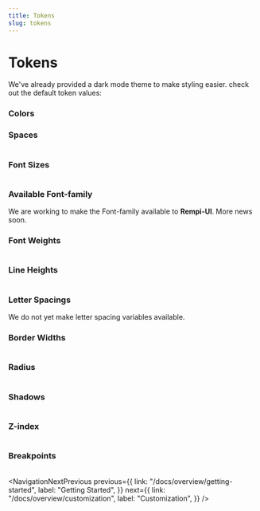 ```yaml
---
title: Tokens
slug: tokens
---
```


# Tokens

<Description text="Our tokens guide all stylizations and standardization of Rempi-UI." />

We've already provided a dark mode theme to make styling easier. check out
the default token values:

### Colors

<Table
  headers={{
    varTheme: "Variable in theme",
    varCSS: "CSS Variable",
    value: "Value",
  }}
  rows={[
    {
      value: "#161618 ",
      varTheme: "theme.colors.primary1",
      varCSS: "--colors-primary1",
    },
    {
      value: "#1c1c1f ",
      varTheme: "theme.colors.primary2",
      varCSS: "--colors-primary2",
    },
    {
      value: "#232326 ",
      varTheme: "theme.colors.primary3",
      varCSS: "--colors-primary3",
    },
    {
      value: "#28282c ",
      varTheme: "theme.colors.primary4",
      varCSS: "--colors-primary4",
    },
    {
      value: "#2e2e32 ",
      varTheme: "theme.colors.primary5",
      varCSS: "--colors-primary5",
    },
    {
      value: "#34343a ",
      varTheme: "theme.colors.primary6",
      varCSS: "--colors-primary6",
    },
    {
      value: "#3e3e44 ",
      varTheme: "theme.colors.primary7",
      varCSS: "--colors-primary7",
    },
    {
      value: "#504f57 ",
      varTheme: "theme.colors.primary8",
      varCSS: "--colors-primary8",
    },
    {
      value: "#706f78 ",
      varTheme: "theme.colors.primary9",
      varCSS: "--colors-primary9",
    },
    {
      value: "#7e7d86 ",
      varTheme: "theme.colors.primary10",
      varCSS: "--colors-primary10",
    },
    {
      value: "#a09fa6 ",
      varTheme: "theme.colors.primary11",
      varCSS: "--colors-primary11",
    },
    {
      value: "#ededef ",
      varTheme: "theme.colors.primary12",
      varCSS: "--colors-primary12",
    },
    {
      value: "#1b141d ",
      varTheme: "theme.colors.secondary1",
      varCSS: "--colors-secondary1",
    },
    {
      value: "#221527 ",
      varTheme: "theme.colors.secondary2",
      varCSS: "--colors-secondary2",
    },
    {
      value: "#301a3a ",
      varTheme: "theme.colors.secondary3",
      varCSS: "--colors-secondary3",
    },
    {
      value: "#3a1e48 ",
      varTheme: "theme.colors.secondary4",
      varCSS: "--colors-secondary4",
    },
    {
      value: "#432155 ",
      varTheme: "theme.colors.secondary5",
      varCSS: "--colors-secondary5",
    },
    {
      value: "#4e2667 ",
      varTheme: "theme.colors.secondary6",
      varCSS: "--colors-secondary6",
    },
    {
      value: "#5f2d84 ",
      varTheme: "theme.colors.secondary7",
      varCSS: "--colors-secondary7",
    },
    {
      value: "#7938b2 ",
      varTheme: "theme.colors.secondary8",
      varCSS: "--colors-secondary8",
    },
    {
      value: "#8e4ec6 ",
      varTheme: "theme.colors.secondary9",
      varCSS: "--colors-secondary9",
    },
    {
      value: "#9d5bd2 ",
      varTheme: "theme.colors.secondary10",
      varCSS: "--colors-secondary10",
    },
    {
      value: "#bf7af0 ",
      varTheme: "theme.colors.secondary11",
      varCSS: "--colors-secondary11",
    },
    {
      value: "#f7ecfc ",
      varTheme: "theme.colors.secondary12",
      varCSS: "--colors-secondary12",
    },
    {
      value: "#1d1412 ",
      varTheme: "theme.colors.error1",
      varCSS: "--colors-error1",
    },
    {
      value: "#2a1410 ",
      varTheme: "theme.colors.error2",
      varCSS: "--colors-error2",
    },
    {
      value: "#3b1813 ",
      varTheme: "theme.colors.error3",
      varCSS: "--colors-error3",
    },
    {
      value: "#481a14 ",
      varTheme: "theme.colors.error4",
      varCSS: "--colors-error4",
    },
    {
      value: "#541c15 ",
      varTheme: "theme.colors.error5",
      varCSS: "--colors-error5",
    },
    {
      value: "#652016 ",
      varTheme: "theme.colors.error6",
      varCSS: "--colors-error6",
    },
    {
      value: "#7f2315 ",
      varTheme: "theme.colors.error7",
      varCSS: "--colors-error7",
    },
    {
      value: "#a42a12 ",
      varTheme: "theme.colors.error8",
      varCSS: "--colors-error8",
    },
    {
      value: "#e54d2e ",
      varTheme: "theme.colors.error9",
      varCSS: "--colors-error9",
    },
    {
      value: "#ec5e41 ",
      varTheme: "theme.colors.error10",
      varCSS: "--colors-error10",
    },
    {
      value: "#f16a50 ",
      varTheme: "theme.colors.error11",
      varCSS: "--colors-error11",
    },
    {
      value: "#feefec ",
      varTheme: "theme.colors.error12",
      varCSS: "--colors-error12",
    },
    {
      value: "#0d1912 ",
      varTheme: "theme.colors.success1",
      varCSS: "--colors-success1",
    },
    {
      value: "#0c1f17 ",
      varTheme: "theme.colors.success2",
      varCSS: "--colors-success2",
    },
    {
      value: "#0f291e ",
      varTheme: "theme.colors.success3",
      varCSS: "--colors-success3",
    },
    {
      value: "#113123 ",
      varTheme: "theme.colors.success4",
      varCSS: "--colors-success4",
    },
    {
      value: "#133929 ",
      varTheme: "theme.colors.success5",
      varCSS: "--colors-success5",
    },
    {
      value: "#164430 ",
      varTheme: "theme.colors.success6",
      varCSS: "--colors-success6",
    },
    {
      value: "#1b543a ",
      varTheme: "theme.colors.success7",
      varCSS: "--colors-success7",
    },
    {
      value: "#236e4a ",
      varTheme: "theme.colors.success8",
      varCSS: "--colors-success8",
    },
    {
      value: "#30a46c ",
      varTheme: "theme.colors.success9",
      varCSS: "--colors-success9",
    },
    {
      value: "#3cb179 ",
      varTheme: "theme.colors.success10",
      varCSS: "--colors-success10",
    },
    {
      value: "#4cc38a ",
      varTheme: "theme.colors.success11",
      varCSS: "--colors-success11",
    },
    {
      value: "#e5fbeb ",
      varTheme: "theme.colors.success12",
      varCSS: "--colors-success12",
    },
    {
      value: "#1f1300 ",
      varTheme: "theme.colors.warning1",
      varCSS: "--colors-warning1",
    },
    {
      value: "#271700 ",
      varTheme: "theme.colors.warning2",
      varCSS: "--colors-warning2",
    },
    {
      value: "#341c00 ",
      varTheme: "theme.colors.warning3",
      varCSS: "--colors-warning3",
    },
    {
      value: "#3f2200 ",
      varTheme: "theme.colors.warning4",
      varCSS: "--colors-warning4",
    },
    {
      value: "#4a2900 ",
      varTheme: "theme.colors.warning5",
      varCSS: "--colors-warning5",
    },
    {
      value: "#573300 ",
      varTheme: "theme.colors.warning6",
      varCSS: "--colors-warning6",
    },
    {
      value: "#693f05 ",
      varTheme: "theme.colors.warning7",
      varCSS: "--colors-warning7",
    },
    {
      value: "#824e00 ",
      varTheme: "theme.colors.warning8",
      varCSS: "--colors-warning8",
    },
    {
      value: "#ffb224 ",
      varTheme: "theme.colors.warning9",
      varCSS: "--colors-warning9",
    },
    {
      value: "#ffcb47 ",
      varTheme: "theme.colors.warning10",
      varCSS: "--colors-warning10",
    },
    {
      value: "#f1a10d ",
      varTheme: "theme.colors.warning11",
      varCSS: "--colors-warning11",
    },
    {
      value: "#fef3dd ",
      varTheme: "theme.colors.warning12",
      varCSS: "--colors-warning12",
    },
    {
      value: "#0f1720 ",
      varTheme: "theme.colors.info1",
      varCSS: "--colors-info1",
    },
    {
      value: "#0f1b2d ",
      varTheme: "theme.colors.info2",
      varCSS: "--colors-info2",
    },
    {
      value: "#10243e ",
      varTheme: "theme.colors.info3",
      varCSS: "--colors-info3",
    },
    {
      value: "#102a4c ",
      varTheme: "theme.colors.info4",
      varCSS: "--colors-info4",
    },
    {
      value: "#0f3058 ",
      varTheme: "theme.colors.info5",
      varCSS: "--colors-info5",
    },
    {
      value: "#0d3868 ",
      varTheme: "theme.colors.info6",
      varCSS: "--colors-info6",
    },
    {
      value: "#0a4481 ",
      varTheme: "theme.colors.info7",
      varCSS: "--colors-info7",
    },
    {
      value: "#0954a5 ",
      varTheme: "theme.colors.info8",
      varCSS: "--colors-info8",
    },
    {
      value: "#0091ff ",
      varTheme: "theme.colors.info9",
      varCSS: "--colors-info9",
    },
    {
      value: "#369eff ",
      varTheme: "theme.colors.info10",
      varCSS: "--colors-info10",
    },
    {
      value: "#52a9ff ",
      varTheme: "theme.colors.info11",
      varCSS: "--colors-info11",
    },
    {
      value: "#eaf6ff ",
      varTheme: "theme.colors.info12",
      varCSS: "--colors-info12",
    },
    {
      value: "hsla(0, 0%, 0%, 0.012) ",
      varTheme: "theme.colors.black1",
      varCSS: "--colors-black1",
    },
    {
      value: "hsla(0, 0%, 0%, 0.027) ",
      varTheme: "theme.colors.black2",
      varCSS: "--colors-black2",
    },
    {
      value: "hsla(0, 0%, 0%, 0.047) ",
      varTheme: "theme.colors.black3",
      varCSS: "--colors-black3",
    },
    {
      value: "hsla(0, 0%, 0%, 0.071) ",
      varTheme: "theme.colors.black4",
      varCSS: "--colors-black4",
    },
    {
      value: "hsla(0, 0%, 0%, 0.090) ",
      varTheme: "theme.colors.black5",
      varCSS: "--colors-black5",
    },
    {
      value: "hsla(0, 0%, 0%, 0.114) ",
      varTheme: "theme.colors.black6",
      varCSS: "--colors-black6",
    },
    {
      value: "hsla(0, 0%, 0%, 0.141) ",
      varTheme: "theme.colors.black7",
      varCSS: "--colors-black7",
    },
    {
      value: "hsla(0, 0%, 0%, 0.220) ",
      varTheme: "theme.colors.black8",
      varCSS: "--colors-black8",
    },
    {
      value: "hsla(0, 0%, 0%, 0.439) ",
      varTheme: "theme.colors.black9",
      varCSS: "--colors-black9",
    },
    {
      value: "hsla(0, 0%, 0%, 0.478) ",
      varTheme: "theme.colors.black10",
      varCSS: "--colors-black10",
    },
    {
      value: "hsla(0, 0%, 0%, 0.565) ",
      varTheme: "theme.colors.black11",
      varCSS: "--colors-black11",
    },
    {
      value: "hsla(0, 0%, 0%, 0.910) ",
      varTheme: "theme.colors.black12",
      varCSS: "--colors-black12",
    },
    {
      value: "hsla(0, 0%, 100%, 0) ",
      varTheme: "theme.colors.white1",
      varCSS: "--colors-white1",
    },
    {
      value: "hsla(0, 0%, 100%, 0.013) ",
      varTheme: "theme.colors.white2",
      varCSS: "--colors-white2",
    },
    {
      value: "hsla(0, 0%, 100%, 0.034) ",
      varTheme: "theme.colors.white3",
      varCSS: "--colors-white3",
    },
    {
      value: "hsla(0, 0%, 100%, 0.056) ",
      varTheme: "theme.colors.white4",
      varCSS: "--colors-white4",
    },
    {
      value: "hsla(0, 0%, 100%, 0.086) ",
      varTheme: "theme.colors.white5",
      varCSS: "--colors-white5",
    },
    {
      value: "hsla(0, 0%, 100%, 0.124) ",
      varTheme: "theme.colors.white6",
      varCSS: "--colors-white6",
    },
    {
      value: "hsla(0, 0%, 100%, 0.176) ",
      varTheme: "theme.colors.white7",
      varCSS: "--colors-white7",
    },
    {
      value: "hsla(0, 0%, 100%, 0.249) ",
      varTheme: "theme.colors.white8",
      varCSS: "--colors-white8",
    },
    {
      value: "hsla(0, 0%, 100%, 0.386) ",
      varTheme: "theme.colors.white9",
      varCSS: "--colors-white9",
    },
    {
      value: "hsla(0, 0%, 100%, 0.446) ",
      varTheme: "theme.colors.white10",
      varCSS: "--colors-white10",
    },
    {
      value: "hsla(0, 0%, 100%, 0.592) ",
      varTheme: "theme.colors.white11",
      varCSS: "--colors-white11",
    },
    {
      value: "hsla(0, 0%, 100%, 0.923) ",
      varTheme: "theme.colors.white12",
      varCSS: "--colors-white12",
    },
    {
      value: "#161618 ",
      varTheme: "theme.colors.grey1",
      varCSS: "--colors-grey1",
    },
    {
      value: "#1c1c1f ",
      varTheme: "theme.colors.grey2",
      varCSS: "--colors-grey2",
    },
    {
      value: "#232326 ",
      varTheme: "theme.colors.grey3",
      varCSS: "--colors-grey3",
    },
    {
      value: "#28282c ",
      varTheme: "theme.colors.grey4",
      varCSS: "--colors-grey4",
    },
    {
      value: "#2e2e32 ",
      varTheme: "theme.colors.grey5",
      varCSS: "--colors-grey5",
    },
    {
      value: "#34343a ",
      varTheme: "theme.colors.grey6",
      varCSS: "--colors-grey6",
    },
    {
      value: "#3e3e44 ",
      varTheme: "theme.colors.grey7",
      varCSS: "--colors-grey7",
    },
    {
      value: "#504f57 ",
      varTheme: "theme.colors.grey8",
      varCSS: "--colors-grey8",
    },
    {
      value: "#706f78 ",
      varTheme: "theme.colors.grey9",
      varCSS: "--colors-grey9",
    },
    {
      value: "#7e7d86 ",
      varTheme: "theme.colors.grey10",
      varCSS: "--colors-grey10",
    },
    {
      value: "#a09fa6 ",
      varTheme: "theme.colors.grey11",
      varCSS: "--colors-grey11",
    },
    {
      value: "#ededef ",
      varTheme: "theme.colors.grey12",
      varCSS: "--colors-grey12",
    },
  ]}
/>

### Spaces

<Table
  caption="1rem = 16px"
  headers={{
    varTheme: "Variable in theme",
    varCSS: "CSS Variable",
    value: "Value in rem",
    valuePx: "Value in pixel",
  }}
  rows={[
    {
      value: ".125rem",
      valuePx: `${16 * 0.125}px`,
      varTheme: "theme.spaces[0]",
      varCSS: "--spaces-0",
    },
    {
      value: ".25rem",
      valuePx: `${16 * 0.25}px`,
      varTheme: "theme.spaces[1]",
      varCSS: "--spaces-1",
    },
    {
      value: ".5rem",
      valuePx: `${16 * 0.5}px`,
      varTheme: "theme.spaces[2]",
      varCSS: "--spaces-2",
    },
    {
      value: ".75rem",
      valuePx: `${16 * 0.75}px`,
      varTheme: "theme.spaces[3]",
      varCSS: "--spaces-3",
    },
    {
      value: "1rem",
      valuePx: `${16 * 1}px`,
      varTheme: "theme.spaces[4]",
      varCSS: "--spaces-4",
    },
    {
      value: "1.25rem",
      valuePx: `${16 * 1.25}px`,
      varTheme: "theme.spaces[5]",
      varCSS: "--spaces-5",
    },
    {
      value: "1.5rem",
      valuePx: `${16 * 1.5}px`,
      varTheme: "theme.spaces[6]",
      varCSS: "--spaces-6",
    },
    {
      value: "1.75rem",
      valuePx: `${16 * 1.75}px`,
      varTheme: "theme.spaces[7]",
      varCSS: "--spaces-7",
    },
    {
      value: "2rem",
      valuePx: `${16 * 2}px`,
      varTheme: "theme.spaces[8]",
      varCSS: "--spaces-8",
    },
    {
      value: "2.25rem",
      valuePx: `${16 * 2.25}px`,
      varTheme: "theme.spaces[9]",
      varCSS: "--spaces-9",
    },
    {
      value: "2.5rem",
      valuePx: `${16 * 2.5}px`,
      varTheme: "theme.spaces[10]",
      varCSS: "--spaces-10",
    },
    {
      value: "2.75rem",
      valuePx: `${16 * 2.75}px`,
      varTheme: "theme.spaces[11]",
      varCSS: "--spaces-11",
    },
    {
      value: "3rem",
      valuePx: `${16 * 3}px`,
      varTheme: "theme.spaces[12]",
      varCSS: "--spaces-12",
    },
    {
      value: "3.5rem",
      valuePx: `${16 * 3.5}px`,
      varTheme: "theme.spaces[13]",
      varCSS: "--spaces-13",
    },
    {
      value: "4rem",
      valuePx: `${16 * 4}px`,
      varTheme: "theme.spaces[14]",
      varCSS: "--spaces-14",
    },
    {
      value: "4.5rem",
      valuePx: `${16 * 4.5}px`,
      varTheme: "theme.spaces[15]",
      varCSS: "--spaces-15",
    },
    {
      value: "5rem",
      valuePx: `${16 * 5}px`,
      varTheme: "theme.spaces[16]",
      varCSS: "--spaces-16",
    },
    {
      value: "5.5rem",
      valuePx: `${16 * 5.5}px`,
      varTheme: "theme.spaces[17]",
      varCSS: "--spaces-17",
    },
    {
      value: "6rem",
      valuePx: `${16 * 6}px`,
      varTheme: "theme.spaces[18]",
      varCSS: "--spaces-18",
    },
  ]}
/>

### Font Sizes

<Table
  caption="1rem = 16px"
  headers={{
    varTheme: "Variable in theme",
    varCSS: "CSS Variable",
    value: "Value in rem",
    valuePx: "Value in pixel",
  }}
  rows={[
    {
      value: ".625rem",
      valuePx: `${16 * 0.625}px`,
      varTheme: "theme.fontSizes[1]",
      varCSS: "--font-sizes-1",
    },
    {
      value: ".75rem",
      valuePx: `${16 * 0.75}px`,
      varTheme: "theme.fontSizes[2]",
      varCSS: "--font-sizes-2",
    },
    {
      value: ".875rem",
      valuePx: `${16 * 0.875}px`,
      varTheme: "theme.fontSizes[3]",
      varCSS: "--font-sizes-3",
    },
    {
      value: "1rem",
      valuePx: `${16 * 1}px`,
      varTheme: "theme.fontSizes[4]",
      varCSS: "--font-sizes-4",
    },
    {
      value: "1.125rem",
      valuePx: `${16 * 1.125}px`,
      varTheme: "theme.fontSizes[5]",
      varCSS: "--font-sizes-5",
    },
    {
      value: "1.25rem",
      valuePx: `${16 * 1.25}px`,
      varTheme: "theme.fontSizes[6]",
      varCSS: "--font-sizes-6",
    },
    {
      value: "1.5rem",
      valuePx: `${16 * 1.5}px`,
      varTheme: "theme.fontSizes[7]",
      varCSS: "--font-sizes-7",
    },
    {
      value: "1.75rem",
      valuePx: `${16 * 1.75}px`,
      varTheme: "theme.fontSizes[8]",
      varCSS: "--font-sizes-8",
    },
    {
      value: "2rem",
      valuePx: `${16 * 2}px`,
      varTheme: "theme.fontSizes[9]",
      varCSS: "--font-sizes-9",
    },
    {
      value: "2.25rem",
      valuePx: `${16 * 2.25}px`,
      varTheme: "theme.fontSizes[10]",
      varCSS: "--font-sizes-10",
    },
    {
      value: "2.625rem",
      valuePx: `${16 * 2.625}px`,
      varTheme: "theme.fontSizes[11]",
      varCSS: "--font-sizes-11",
    },
    {
      value: "3rem",
      valuePx: `${16 * 3}px`,
      varTheme: "theme.fontSizes[12]",
      varCSS: "--font-sizes-12",
    },
  ]}
/>

### Available Font-family

We are working to make the Font-family available to <strong>Rempi-UI</strong>. More news soon.

### Font Weights

<Table
  headers={{
    varTheme: "Variable in theme",
    varCSS: "CSS Variable",
    value: "Value",
  }}
  rows={[
    {
      value: "300",
      varTheme: "theme.fontWeights[1]",
      varCSS: "--font-weights-1",
    },
    {
      value: "400",
      varTheme: "theme.fontWeights[2]",
      varCSS: "--font-weights-2",
    },
    {
      value: "500",
      varTheme: "theme.fontWeights[3]",
      varCSS: "--font-weights-3",
    },
    {
      value: "600",
      varTheme: "theme.fontWeights[4]",
      varCSS: "--font-weights-4",
    },
    {
      value: "700",
      varTheme: "theme.fontWeights[5]",
      varCSS: "--font-weights-5",
    },
    {
      value: "900",
      varTheme: "theme.fontWeights[6]",
      varCSS: "--font-weights-6",
    },
  ]}
/>

### Line Heights

<Table
  headers={{
    varTheme: "Variable in theme",
    varCSS: "CSS Variable",
    value: "Value",
  }}
  rows={[
    {
      value: "120%",
      varTheme: "theme.lineHeights[1]",
      varCSS: "--line-heights-1",
    },
    {
      value: "150%",
      varTheme: "theme.lineHeights[2]",
      varCSS: "--line-heights-2",
    },
  ]}
/>

### Letter Spacings

We do not yet make letter spacing variables available.

### Border Widths

<Table
  caption="1rem = 16px"
  headers={{
    varTheme: "Variable in theme",
    varCSS: "CSS Variable",
    value: "Value in rem",
    valuePx: "Value in pixel",
  }}
  rows={[
    {
      value: ".0625rem",
      valuePx: `${16 * 0.0625}px`,
      varTheme: "theme.borderWidths[1]",
      varCSS: "--border-widths-1",
    },
    {
      value: ".125rem",
      valuePx: `${16 * 0.125}px`,
      varTheme: "theme.borderWidths[2]",
      varCSS: "--border-widths-2",
    },
  ]}
/>

### Radius

<Table
  caption="1rem = 16px"
  headers={{
    varTheme: "Variable in theme",
    varCSS: "CSS Variable",
    value: "Value in rem",
    valuePx: "Value in pixel",
  }}
  rows={[
    {
      value: ".25rem",
      valuePx: `${16 * 0.25}px`,
      varTheme: "theme.radii[1]",
      varCSS: "--radii-1",
    },
    {
      value: ".5rem",
      valuePx: `${16 * 0.5}px`,
      varTheme: "theme.radii[2]",
      varCSS: "--radii-2",
    },
    {
      value: ".75rem",
      valuePx: `${16 * 0.75}px`,
      varTheme: "theme.radii[3]",
      varCSS: "--radii-3",
    },
    {
      value: "1rem",
      valuePx: `${16 * 1}px`,
      varTheme: "theme.radii[4]",
      varCSS: "--radii-4",
    },
    {
      value: "-",
      valuePx: "999px",
      varTheme: "theme.radii.pill",
      varCSS: "--radii-pill",
    },
  ]}
/>

### Shadows

<Table
  headers={{
    varTheme: "Variable in theme",
    varCSS: "CSS Variable",
    value: "Value",
  }}
  rows={[
    {
      value: "var(--colors-black6) 0 .5rem 1.5rem",
      varTheme: "theme.shadows[1]",
      varCSS: "--shadows-1",
    },
    {
      value: "var(--colors-black6) 0 .25rem .75rem",
      varTheme: "theme.shadows[2]",
      varCSS: "--shadows-2",
    },
    {
      value:
        "var(--colors-black5) 0 .0625rem .1875rem 0, var(--colors-black6) 0 .0625rem .125rem 0",
      varTheme: "theme.shadows[3]",
      varCSS: "--shadows-3",
    },
    {
      value: "var(--colors-black6) 0 0 0 .0625rem",
      varTheme: "theme.shadows[4]",
      varCSS: "--shadows-4",
    },
  ]}
/>

### Z-index

<Table
  headers={{
    varTheme: "Variable in theme",
    varCSS: "CSS Variable",
    value: "Value",
  }}
  rows={[
    {
      value: "1000",
      varTheme: "theme.zIndices[1]",
      varCSS: "--z-indices-1",
    },
    {
      value: "1002",
      varTheme: "theme.zIndices[2]",
      varCSS: "--z-indices-2",
    },
    {
      value: "1003",
      varTheme: "theme.zIndices[3]",
      varCSS: "--z-indices-3",
    },
    {
      value: "1004",
      varTheme: "theme.zIndices[4]",
      varCSS: "--z-indices-4",
    },
    {
      value: "1005",
      varTheme: "theme.zIndices[5]",
      varCSS: "--z-indices-5",
    },
    {
      value: "1006",
      varTheme: "theme.zIndices[6]",
      varCSS: "--z-indices-6",
    },
    {
      value: "1007",
      varTheme: "theme.zIndices[7]",
      varCSS: "--z-indices-7",
    },
    {
      value: "1008",
      varTheme: "theme.zIndices[8]",
      varCSS: "--z-indices-8",
    },
    {
      value: "1009",
      varTheme: "theme.zIndices[9]",
      varCSS: "--z-indices-9",
    },
    {
      value: "1010",
      varTheme: "theme.zIndices[10]",
      varCSS: "--z-indices-10",
    },
    {
      value: "1011",
      varTheme: "theme.zIndices[11]",
      varCSS: "--z-indices-11",
    },
    {
      value: "1012",
      varTheme: "theme.zIndices[12]",
      varCSS: "--z-indices-12",
    },
  ]}
/>

### Breakpoints

<Table
  headers={{
    varTheme: "Variable in theme",
    value: "Value",
  }}
  rows={[
    {
      value: "@media only screen and (max-width: 575px)",
      varTheme: "theme.breakpoints.initial",
    },
    {
      value: "@media only screen and (min-width: 576px)",
      varTheme: "theme.breakpoints[1]",
    },
    {
      value: "@media only screen and (min-width: 768px)",
      varTheme: "theme.breakpoints[2]",
    },
    {
      value: "@media only screen and (min-width: 992px)",
      varTheme: "theme.breakpoints[3]",
    },
    {
      value: "@media only screen and (min-width: 1200px)",
      varTheme: "theme.breakpoints[4]",
    },
    {
      value: "@media only screen and (min-width: 1400px)",
      varTheme: "theme.breakpoints[5]",
    },
  ]}
/>

<NavigationNextPrevious
  previous={{
    link: "/docs/overview/getting-started",
    label: "Getting Started",
  }}
  next={{
    link: "/docs/overview/customization",
    label: "Customization",
  }}
/>

<EditThisPage url="overview/en-US/tokens.mdx" />
